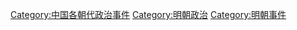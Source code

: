 [[Category:中国各朝代政治事件|Category:中国各朝代政治事件]]
[[Category:明朝政治|Category:明朝政治]]
[[Category:明朝事件|Category:明朝事件]]